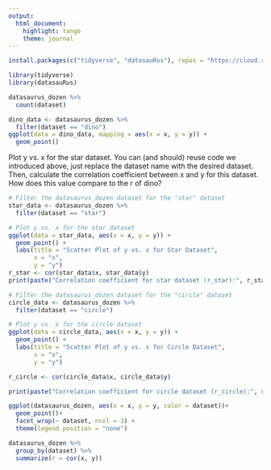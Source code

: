 ```yaml
---
output: 
  html_document: 
    highlight: tango
    theme: journal
---
```


```r
install.packages(c("tidyverse", "datasauRus"), repos = "https://cloud.r-project.org/")
```


```r
library(tidyverse) 
library(datasauRus)
```
  
  
```r
datasaurus_dozen %>%
  count(dataset) 
```
  
```r
dino_data <- datasaurus_dozen %>%
  filter(dataset == "dino")
ggplot(data = dino_data, mapping = aes(x = x, y = y)) +
  geom_point()
```
Plot y vs. x for the star dataset. You can (and should) reuse code we introduced above, just replace the dataset name with the desired dataset. Then, calculate the correlation coefficient between x and y for this dataset. How does this value compare to the r of dino?


```r
# Filter the datasaurus_dozen dataset for the "star" dataset
star_data <- datasaurus_dozen %>%
  filter(dataset == "star")

# Plot y vs. x for the star dataset
ggplot(data = star_data, aes(x = x, y = y)) +
  geom_point() +
  labs(title = "Scatter Plot of y vs. x for Star Dataset",
       x = "x",
       y = "y")
r_star <- cor(star_data$x, star_data$y)
print(paste("Correlation coefficient for star dataset (r_star):", r_star))
```


```r
# Filter the datasaurus_dozen dataset for the "circle" dataset
circle_data <- datasaurus_dozen %>%
  filter(dataset == "circle")

# Plot y vs. x for the circle dataset
ggplot(data = circle_data, aes(x = x, y = y)) +
  geom_point() +
  labs(title = "Scatter Plot of y vs. x for Circle Dataset",
       x = "x",
       y = "y")

r_circle <- cor(circle_data$x, circle_data$y)

print(paste("Correlation coefficient for circle dataset (r_circle):", r_circle))


```

 
```r
ggplot(datasaurus_dozen, aes(x = x, y = y, color = dataset))+
  geom_point()+
  facet_wrap(~ dataset, ncol = 3) +
  theme(legend.position = "none")
```
  
  
```r
datasaurus_dozen %>%
  group_by(dataset) %>%
  summarize(r = cor(x, y))
```
  
  
  